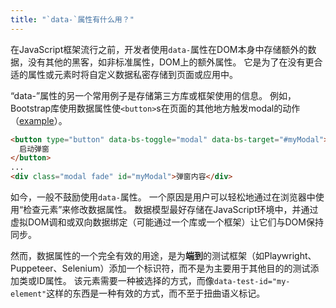 ```yaml
---
title: "`data-`属性有什么用？"
---
```


在JavaScript框架流行之前，开发者使用`data-`属性在DOM本身中存储额外的数据，没有其他的黑客，如非标准属性，DOM上的额外属性。 它是为了在没有更合适的属性或元素时将自定义数据私密存储到页面或应用中。

“data-”属性的另一个常用例子是存储第三方库或框架使用的信息。 例如，Bootstrap库使用数据属性使`<button>`s在页面的其他地方触发modal的动作（[example](https://getbootstrap.com/docs/5.2/components/modal/#via-data-attributes)）。

```html
<button type="button" data-bs-toggle="modal" data-bs-target="#myModal">
  启动弹窗
</button>
...
<div class="modal fade" id="myModal">弹窗内容</div>
```

如今，一般不鼓励使用`data-`属性。 一个原因是用户可以轻松地通过在浏览器中使用“检查元素”来修改数据属性。 数据模型最好存储在JavaScript环境中，并通过虚拟DOM调和或双向数据绑定（可能通过一个库或一个框架）让它们与DOM保持同步。

然而，数据属性的一个完全有效的用途，是为**端到**的测试框架（如Playwright、Puppeteer、Selenium）添加一个标识符，而不是为主要用于其他目的的测试添加类或ID属性。 该元素需要一种被选择的方式，而像`data-test-id="my-element"`这样的东西是一种有效的方式，而不至于扭曲语义标记。
